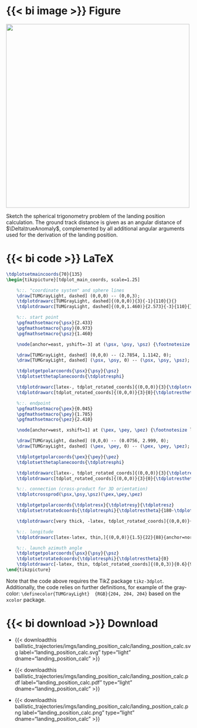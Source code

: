 ::: {.panel-tabset}

# {{< bi image >}} Figure

::: {#fig-landing_position_calc}
![](/documentation/trajectories/ballistic_trajectories/imgs/landing_position_calc/landing_position_calc.png){width="500px"}

Sketch the spherical trigonometry problem of the landing position calculation. The ground track distance is given as an angular distance of $\Delta\trueAnomaly$, complemented by all additional angular arguments used for the derivation of the landing position.
:::

# {{< bi code >}} LaTeX
```latex
\tdplotsetmaincoords{70}{135}
\begin{tikzpicture}[tdplot_main_coords, scale=1.25]

    %::. "coordinate system" and sphere lines
    \draw[TUMGrayLight, dashed] (0,0,0) -- (0,0,3);
    \tdplotdrawarc[TUMGrayLight, dashed]{(0,0,0)}{3}{-1}{110}{}{}
    \tdplotdrawarc[TUMGrayLight, dashed]{(0,0,1.460)}{2.573}{-3}{110}{}{}

    %::. start point
    \pgfmathsetmacro{\psx}{2.433}
    \pgfmathsetmacro{\psy}{0.973}
    \pgfmathsetmacro{\psz}{1.460}

    \node[anchor=east, yshift=-3] at (\psx, \psy, \psz) {\footnotesize launch};

    \draw[TUMGrayLight, dashed] (0,0,0) -- (2.7854, 1.1142, 0);
    \draw[TUMGrayLight, dashed] (\psx, \psy, 0) -- (\psx, \psy, \psz);

    \tdplotgetpolarcoords{\psx}{\psy}{\psz}
    \tdplotsetthetaplanecoords{\tdplotresphi}

    \tdplotdrawarc[latex-, tdplot_rotated_coords]{(0,0,0)}{3}{\tdplotrestheta}{90}{anchor=east}{$\latitude_0$}
    \tdplotdrawarc[tdplot_rotated_coords]{(0,0,0)}{3}{0}{\tdplotrestheta}{anchor=east}{$\overline{\latitude_0}$}

    %::. endpoint
    \pgfmathsetmacro{\pex}{0.045}
    \pgfmathsetmacro{\pey}{1.785}
    \pgfmathsetmacro{\pez}{2.410}

    \node[anchor=west, xshift=1] at (\pex, \pey, \pez) {\footnotesize landing};

    \draw[TUMGrayLight, dashed] (0,0,0) -- (0.0756, 2.999, 0);
    \draw[TUMGrayLight, dashed] (\pex, \pey, 0) -- (\pex, \pey, \pez);

    \tdplotgetpolarcoords{\pex}{\pey}{\pez}
    \tdplotsetthetaplanecoords{\tdplotresphi}

    \tdplotdrawarc[latex-, tdplot_rotated_coords]{(0,0,0)}{3}{\tdplotrestheta}{90}{anchor=west}{$\latitude_1$}
    \tdplotdrawarc[tdplot_rotated_coords]{(0,0,0)}{3}{0}{\tdplotrestheta}{anchor=west, xshift=4}{$\overline{\latitude_1}$}

    %::. connection (cross-product for 3D orientation)
    \tdplotcrossprod(\psx,\psy,\psz)(\pex,\pey,\pez)

    \tdplotgetpolarcoords{\tdplotresx}{\tdplotresy}{\tdplotresz}
    \tdplotsetrotatedcoords{\tdplotresphi}{\tdplotrestheta}{180-\tdplotrestheta+1}

    \tdplotdrawarc[very thick, -latex, tdplot_rotated_coords]{(0,0,0)}{3}{0}{\tdplotrestheta}{anchor=north, xshift=5}{$\Delta\trueAnomaly$}

    %::. longitude
    \tdplotdrawarc[latex-latex, thin,]{(0,0,0)}{1.5}{22}{88}{anchor=north}{$\Delta\longitude$}

    %::. launch azimuth angle
    \tdplotgetpolarcoords{\psx}{\psy}{\psz}
    \tdplotsetrotatedcoords{\tdplotresphi}{\tdplotrestheta}{0}
    \tdplotdrawarc[-latex, thin, tdplot_rotated_coords]{(0,0,3)}{0.6}{93}{135}{anchor=west}{$\azimuthAngle$}
\end{tikzpicture}
```

Note that the code above requires the TikZ package `tikz-3dplot`. Additionally, the code relies on further definitions, for example of the gray-color: `\definecolor{TUMGrayLight}  {RGB}{204, 204, 204}` based on the `xcolor` package.

# {{< bi download >}} Download

* {{< downloadthis ballistic_trajectories/imgs/landing_position_calc/landing_position_calc.svg label="landing_position_calc.svg" type="light" dname="landing_position_calc" >}}

* {{< downloadthis ballistic_trajectories/imgs/landing_position_calc/landing_position_calc.pdf label="landing_position_calc.pdf" type="light" dname="landing_position_calc" >}}

* {{< downloadthis ballistic_trajectories/imgs/landing_position_calc/landing_position_calc.png label="landing_position_calc.png" type="light" dname="landing_position_calc" >}}

:::